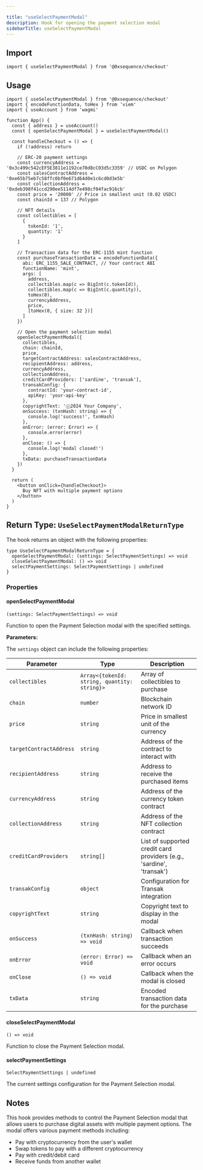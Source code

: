 ```yaml
---

title: "useSelectPaymentModal"
description: Hook for opening the payment selection modal
sidebarTitle: useSelectPaymentModal
---
```


## Import

```tsx
import { useSelectPaymentModal } from '@0xsequence/checkout'
```

## Usage

```tsx
import { useSelectPaymentModal } from '@0xsequence/checkout'
import { encodeFunctionData, toHex } from 'viem'
import { useAccount } from 'wagmi'

function App() {
  const { address } = useAccount()
  const { openSelectPaymentModal } = useSelectPaymentModal()
  
  const handleCheckout = () => {
    if (!address) return
    
    // ERC-20 payment settings
    const currencyAddress = '0x3c499c542cEF5E3811e1192ce70d8cC03d5c3359' // USDC on Polygon
    const salesContractAddress = '0xe65b75eb7c58ffc0bf0e671d64d0e1c6cd0d3e5b'
    const collectionAddress = '0xdeb398f41ccd290ee5114df7e498cf04fac916cb'
    const price = '20000' // Price in smallest unit (0.02 USDC)
    const chainId = 137 // Polygon
    
    // NFT details
    const collectibles = [
      {
        tokenId: '1',
        quantity: '1'
      }
    ]
    
    // Transaction data for the ERC-1155 mint function
    const purchaseTransactionData = encodeFunctionData({
      abi: ERC_1155_SALE_CONTRACT, // Your contract ABI
      functionName: 'mint',
      args: [
        address,
        collectibles.map(c => BigInt(c.tokenId)),
        collectibles.map(c => BigInt(c.quantity)),
        toHex(0),
        currencyAddress,
        price,
        [toHex(0, { size: 32 })]
      ]
    })
    
    // Open the payment selection modal
    openSelectPaymentModal({
      collectibles,
      chain: chainId,
      price,
      targetContractAddress: salesContractAddress,
      recipientAddress: address,
      currencyAddress,
      collectionAddress,
      creditCardProviders: ['sardine', 'transak'],
      transakConfig: {
        contractId: 'your-contract-id',
        apiKey: 'your-api-key'
      },
      copyrightText: 'ⓒ2024 Your Company',
      onSuccess: (txnHash: string) => {
        console.log('success!', txnHash)
      },
      onError: (error: Error) => {
        console.error(error)
      },
      onClose: () => {
        console.log('modal closed!')
      },
      txData: purchaseTransactionData
    })
  }
  
  return (
    <button onClick={handleCheckout}>
      Buy NFT with multiple payment options
    </button>
  )
}
```

## Return Type: `UseSelectPaymentModalReturnType`

The hook returns an object with the following properties:

```tsx
type UseSelectPaymentModalReturnType = {
  openSelectPaymentModal: (settings: SelectPaymentSettings) => void
  closeSelectPaymentModal: () => void
  selectPaymentSettings: SelectPaymentSettings | undefined
}
```

### Properties

#### openSelectPaymentModal

`(settings: SelectPaymentSettings) => void`

Function to open the Payment Selection modal with the specified settings.

**Parameters:**

The `settings` object can include the following properties:

| Parameter | Type | Description |
| --------- | ---- | ----------- |
| `collectibles` | `Array<{tokenId: string, quantity: string}>` | Array of collectibles to purchase |
| `chain` | `number` | Blockchain network ID |
| `price` | `string` | Price in smallest unit of the currency |
| `targetContractAddress` | `string` | Address of the contract to interact with |
| `recipientAddress` | `string` | Address to receive the purchased items |
| `currencyAddress` | `string` | Address of the currency token contract |
| `collectionAddress` | `string` | Address of the NFT collection contract |
| `creditCardProviders` | `string[]` | List of supported credit card providers (e.g., 'sardine', 'transak') |
| `transakConfig` | `object` | Configuration for Transak integration |
| `copyrightText` | `string` | Copyright text to display in the modal |
| `onSuccess` | `(txnHash: string) => void` | Callback when transaction succeeds |
| `onError` | `(error: Error) => void` | Callback when an error occurs |
| `onClose` | `() => void` | Callback when the modal is closed |
| `txData` | `string` | Encoded transaction data for the purchase |

#### closeSelectPaymentModal

`() => void`

Function to close the Payment Selection modal.

#### selectPaymentSettings

`SelectPaymentSettings | undefined`

The current settings configuration for the Payment Selection modal.

## Notes

This hook provides methods to control the Payment Selection modal that allows users to purchase digital assets with multiple payment options. The modal offers various payment methods including:
- Pay with cryptocurrency from the user's wallet
- Swap tokens to pay with a different cryptocurrency
- Pay with credit/debit card
- Receive funds from another wallet


